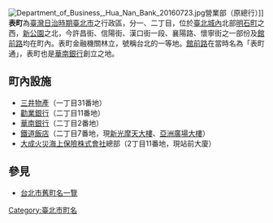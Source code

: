 {{Notability Unreferenced |time=2019-07-14T09:42:24+00:00}}
[[File:Department_of_Business,_Hua_Nan_Bank_20160723.jpg|thumb]]營業部（原總行）]]
{{japanese|japanese=表町|kana=おもてちょう|romaji=Omotechō}}
'''表町'''為[[臺灣|臺灣]][[臺灣日治時期|日治時期]][[臺北市_(州轄市)|臺北市]]之行政區，分一、二丁目，位於[[臺北城內|臺北城內]]北部[[明石町|明石町]]之西，[[新公園|新公園]]之北，今許昌街、信陽街、漢口街一段、襄陽路、懷寧街之一部份及[[館前路|館前路]]均在町內。表町金融機關林立，號稱台北的一等地。[[館前路|館前路]]在當時名為「表町通」，表町也是[[華南銀行|華南銀行]]創立之地。

==町內設施==
*[[三井物產株式會社舊廈|三井物產]]（一丁目31番地）
*[[勸業銀行舊廈|勸業銀行]]（二丁目11番地）
*[[華南銀行|華南銀行]]（二丁目2番地）
*[[鐵道飯店|鐵道飯店]]（二丁目7番地，現[[新光摩天大樓|新光摩天大樓]]、[[亞洲廣場大樓|亞洲廣場大樓]]）
*[[大成火災海上保險株式會社|大成火災海上保險株式會社]]總部（2丁目11番地，現站前大廈）

==參見==
*[[台北市舊町名一覽|台北市舊町名一覽]]

{{台北市舊町名}}
{{TW-geo-stub}}

[[Category:臺北市町名|Category:臺北市町名]]